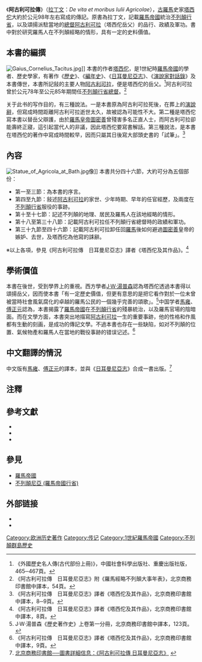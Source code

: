 《'''阿古利可拉傳'''》（[[拉丁文|拉丁文]]：''De vita et moribus Iulii Agricolae''），[[古羅馬|古羅馬]]史家[[塔西佗|塔西佗]]大約於公元98年左右寫成的傳記。原書為拉丁文，記載[[羅馬帝國|羅馬帝國]]統治[[不列顛行省|不列顛行省]]，以及頌揚派駐當地的[[總督|總督]][[阿古利可拉|阿古利可拉]]（塔西佗岳父）的品行、政績及軍功。書中對於研究羅馬人在不列顛經略的情形，具有一定的史料價值。

== 本書的編撰 ==
[[File:Gaius_Cornelius_Tacitus.jpg|thumb]]]]
本書的作者[[塔西佗|塔西佗]]，是1世紀時[[羅馬帝國|羅馬帝國]]的學者、歷史學家，有著作《[[歷史_(塔西佗)|歷史]]》、《[[編年史_(塔西佗)|編年史]]》、《[[日耳曼尼亞志|日耳曼尼亞志]]》、《[[演說家對話錄|演說家對話錄]]》及本書傳世，本書所記敍的主要人物[[阿古利可拉|阿古利可拉]]，便是塔西佗的岳父。<ref>《外國歷史名人傳(古代部份上冊)》，中國社會科學出版社、重慶出版社版，465─467頁。</ref>阿古利可拉曾於公元78年至公元85年期間任[[不列顛行省|不列顛行省]][[總督|總督]]。<ref>《阿古利可拉傳　日耳曼尼亞志》附《羅馬經略不列顛大事年表》，北京商務印書館中譯本，54頁。</ref>

关于此书的写作目的，有三種說法。一是本書原為阿古利可拉死後，在葬上的[[演說辭|演說辭]]，但寫成時間距離阿古利可拉逝世太久，故被認為可能性不大。第二種是塔西佗寫本書以替岳父辯護，由於[[羅馬皇帝|羅馬皇帝]][[圖密善|圖密善]]曾殘害多名正直人士，而阿古利可拉卻能壽終正寢，這引起當代人的非議，因此塔西佗要寫書解話。第三種說法，是本書在塔西佗的著作中寫成時間較早，因而只屬其日後寫大部頭史書的「試筆」。<ref>《阿古利可拉傳　日耳曼尼亞志》譯者《塔西佗及其作品》，北京商務印書館中譯本，8─9頁。</ref>

== 內容 ==
[[File:Statue_of_Agricola_at_Bath.jpg|thumb]]像]]
本書共分四十六節，大約可分為五個部份：
*第一至三節：為本書的序言。
*第四至九節：敍述[[阿古利可拉|阿古利可拉]]的家世、少年時期、早年的任官經歷，及兩度在[[不列顛行省|不列顛行省]]服役的事跡。
*第十至十七節：記述不列顛的地理、居民及羅馬人在該地經略的情形。
*第十八至第三十八節：記載阿古利可拉任不列顛行省總督時的政績和軍功。
*第三十九節至四十六節：記載阿古利可拉卸任回[[羅馬|羅馬]]後如何避過[[圖密善|圖密善]]皇帝的嫉妒、去世，及塔西佗為他寫的誄辭。

※以上各項，參見《阿古利可拉傳　日耳曼尼亞志》譯者《塔西佗及其作品》。<ref>《阿古利可拉傳　日耳曼尼亞志》譯者《塔西佗及其作品》，北京商務印書館中譯本，8頁。</ref>

== 學術價值 ==
本書在後世，受到學界上的重視。西方學者[[J·W·湯普森|J·W·湯普森]]認為塔西佗透過本書得以頌揚岳父，因而使本書「有一定歷史價值，但更有意思的是把它看作對於一位未曾被當時社會風氣腐化的卓越的羅馬公民的一個幾乎完善的頌歌」。<ref>J·W·湯普森《歷史著作史》上卷第一分冊，北京商務印書館中譯本，123頁。</ref>中国学者[[馬雍|馬雍]]、[[傅正元|傅正元]]認為，本書揭露了[[羅馬帝國|羅馬帝國]]在[[不列顛行省|不列顛行省]]的殘暴統治，以及羅馬官場的陰暗面。而在文學方面，本書突出地描寫[[阿古利可拉|阿古利可拉]]一生的重要事跡，他的性格和作風都有生動的刻画，是成功的傳記文學。不過本書也存在一些缺陷，如对不列顛的位置、氣候物產和羅馬人在當地的戰役事跡的错误记述。<ref>《阿古利可拉傳　日耳曼尼亞志》譯者《塔西佗及其作品》，北京商務印書館中譯本，9頁。</ref>

== 中文翻譯的情況 ==
中文版有[[馬雍|馬雍]]、[[傅正元|傅正元]]的譯本，並與《[[日耳曼尼亞志|日耳曼尼亞志]]》合成一書出版。<ref>[http://www.cp.com.cn/scrp/bookdetail.cfm?iBookNo=4386&sYc=1-5 北京商務印書館──圖書詳細信息：《阿古利可拉傳 日耳曼尼亞志》] {{webarchive|url=https://web.archive.org/web/20130412135436/http://www.cp.com.cn/scrp/bookdetail.cfm?iBookNo=4386&sYc=1-5 |date=2013-04-12 }}</ref>

== 注釋 ==
{{reflist|2}}

== 參考文獻 ==
<div class="references-small">
* {{cite book|title=《'''阿古利可拉傳'''　[[日耳曼尼亞志|日耳曼尼亞志]]》|author=[[塔西佗|塔西佗]]|others=[[馬雍|馬雍]]、[[傅正元|傅正元]]譯|location=[[北京|北京]]|publisher=[[商務印書館|商務印書館]]（1997）ISBN 710002482x|language=zh}}
* {{cite book|title=《[[歷史著作史|歷史著作史]]》|author=[[J·W·湯普森|J·W·湯普森]]|others=[[謝德風|謝德風]]譯|location=[[北京|北京]]|publisher=[[商務印書館|商務印書館]]（1988）ISBN 710000473x|language=zh}}
* {{cite book|title=《外國歷史名人傳》（古代部份上冊）|author=[[朱庭光|朱庭光]]主編|location=[[重慶|重慶]]|publisher=[[中國社會科學出版社|中國社會科學出版社]]、[[重慶出版社|重慶出版社]]（1982）|language=zh}}
</div>

== 參見 ==
*[[羅馬帝國|羅馬帝國]]
*[[不列顛尼亞_(羅馬帝國行省)|不列顛尼亞 (羅馬帝國行省)]]

== 外部链接 ==
{{wikisourcelang|en|Agricola}}
*{{La icon}}{{cite web|url=http://www.thelatinlibrary.com/tacitus/tac.agri.shtml|title=''Agricola''|access-date=2011-01-04|archive-date=2021-01-16|archive-url=https://web.archive.org/web/20210116175129/http://www.thelatinlibrary.com/tacitus/tac.agri.shtml|dead-url=no}}
*{{zh}}{{cite web|url=http://www.cp.com.cn/scrp/bookdetail.cfm?iBookNo=4386&sYc=1-5|title=北京商務印書館──圖書詳細信息：《阿古利可拉傳 日耳曼尼亞志》|deadurl=yes|archiveurl=https://web.archive.org/web/20130412135436/http://www.cp.com.cn/scrp/bookdetail.cfm?iBookNo=4386&sYc=1-5|archivedate=2013-04-12}}

[[Category:欧洲历史著作|Category:欧洲历史著作]]
[[Category:传记|Category:传记]]
[[Category:1世紀羅馬帝國|Category:1世紀羅馬帝國]]
[[Category:不列顛群島歷史|Category:不列顛群島歷史]]